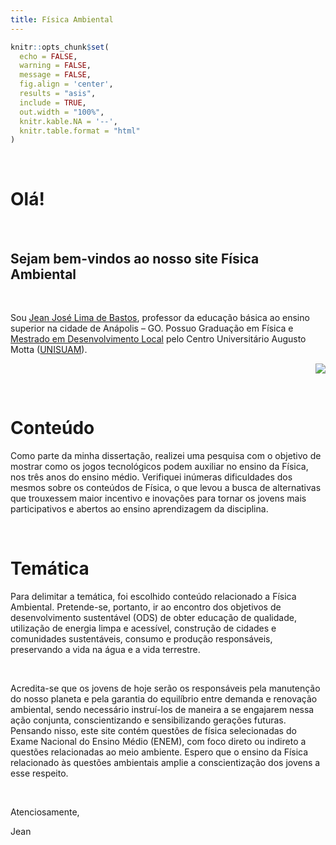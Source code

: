 ```yaml
---
title: Física Ambiental
---
```


<!--install and/or load all R packages-->
```r
knitr::opts_chunk$set(
  echo = FALSE,
  warning = FALSE,
  message = FALSE,
  fig.align = 'center',
  results = "asis",
  include = TRUE,
  out.width = "100%",
  knitr.kable.NA = '--',
  knitr.table.format = "html"
)
```

<br>

# Olá!

<br>

## Sejam bem-vindos ao nosso site **Física Ambiental**

<br>

Sou [Jean José Lima de Bastos](http://lattes.cnpq.br/2361373523394201), professor da educação básica ao ensino superior na cidade de Anápolis – GO. Possuo Graduação em Física e [Mestrado em Desenvolvimento Local](https://www.unisuam.edu.br/programa-pos-graduacao-desenvolvimento-local/) pelo Centro Universitário Augusto Motta ([UNISUAM](https://www.unisuam.edu.br)).

<p align="right">
![](foto.jpg)
</p>

<br>

# Conteúdo

Como parte da minha dissertação, realizei uma pesquisa com o objetivo de mostrar como os jogos tecnológicos podem auxiliar no ensino da Física, nos três anos do ensino médio. Verifiquei inúmeras dificuldades dos mesmos sobre os conteúdos de Física, o que levou a busca de alternativas que trouxessem maior incentivo e inovações para tornar os jovens mais participativos e abertos ao ensino aprendizagem da disciplina.

<br>

# Temática

Para delimitar a temática, foi escolhido conteúdo relacionado a Física Ambiental. Pretende-se, portanto, ir ao encontro dos objetivos de desenvolvimento sustentável (ODS) de obter educação de qualidade, utilização de energia limpa e acessível, construção de cidades e comunidades sustentáveis, consumo e produção responsáveis, preservando a vida na água e a vida terrestre.

<br>

Acredita-se que os jovens de hoje serão os responsáveis pela manutenção do nosso planeta e pela garantia do equilíbrio entre demanda e renovação ambiental, sendo necessário instruí-los de maneira a se engajarem nessa ação conjunta, conscientizando e sensibilizando gerações futuras. Pensando nisso, este site contém questões de física selecionadas do Exame Nacional do Ensino Médio (ENEM), com foco direto ou indireto a questões relacionadas ao meio ambiente. Espero que o ensino da Física relacionado às questões ambientais amplie a conscientização dos jovens a esse respeito.

<br>

Atenciosamente,

Jean
